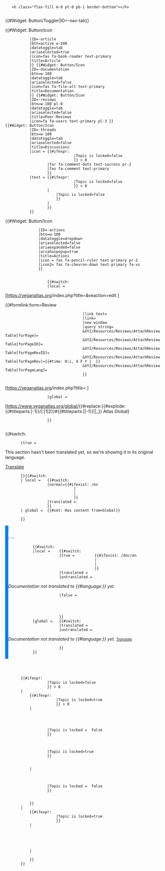 <!-- Header -->
<div class="d-flex justify-content-between align-items-end my-3">
    <h{{{level}}} class="flex-fill m-0 pt-0 pb-1 border-bottom">{{{heading}}}</h{{{level}}}>
    <div class="navbar navbar-expand-lg text-center order-1 p-0">{{#Widget: Button/Toggler|ID={{{id}}}-nav-tab}}
        <div class="collapse navbar-collapse section-navbar nav-tabs text-nowrap" id="{{{id}}}-nav-tab" role="tablist" style="z-index:1"><!-- 
            Article tab
            -->{{#Widget: Button/Icon
            |ID={{{id}}}-article
            |btn=active w-100
            |datatoggle=tab
            |ariaselected=true
            |icon=fas fa-book-reader text-primary
            |title=Article
            }}<!--
            Documentation tab
            -->{{#Widget: Button/Icon
            |ID={{{id}}}-documentation
            |btn=w-100
            |datatoggle=tab
            |ariaselected=false
            |icon=fas fa-file-alt text-primary
            |title=Documentation
            }}<!--
            Review tab
            -->{{#Widget: Button/Icon
            |ID={{{id}}}-reviews
            |btn=w-100 pl-0
            |datatoggle=tab
            |ariaselected=false
            |title=Peer-Reviews
            |icon=fa fa-users text-primary pl-3<!--
            |icon= {{#ifexpr:   {{X/Reviews/CountReviews
                                |source={{{source}}}
                                |sourcepage={{{sourcepage}}}
                                |fullpagename={{{fullpagename}}}
                                |scope=contentissues
                                }} > 0
                    |   fas fa-flag text-danger pl-3 pr-2
                    |   {{#ifexpr:  {{X/Reviews/CountReviews
                                    |source={{{source}}}
                                    |sourcepage={{{sourcepage}}}
                                    |fullpagename={{{fullpagename}}}
                                    }} > 0
                        |fas fa-check text-success pl-3 pr-2
                        |fa fa-user-clock text-primary pl-3
                        }}
                    }}
            |text= {{#ifexpr:  {{X/Reviews/CountReviews
                                |source={{{source}}}
                                |sourcepage={{{sourcepage}}}
                                |fullpagename={{{fullpagename}}}
                                |scope=contentissues
                                }} > 0
                    |   {{X/Reviews/CountReviews
                        |source={{{source}}}
                        |sourcepage={{{sourcepage}}}
                        |fullpagename={{{fullpagename}}}
                        |scope=contentissues
                        }}
                    |   {{#ifexpr:  {{X/Reviews/CountReviews
                                    |source={{{source}}}
                                    |sourcepage={{{sourcepage}}}
                                    |fullpagename={{{fullpagename}}}
                                    }} > 0
                        |   {{X/Reviews/CountReviews
                            |source={{{source}}}
                            |sourcepage={{{sourcepage}}}
                            |fullpagename={{{fullpagename}}}
                            }}
                        |
                        }}
                    }}
            -->}}<!-- 
            Threads tab
            -->{{#Widget: Button/Icon
            |ID={{{id}}}-threads
            |btn=w-100
            |datatoggle=tab
            |ariaselected=false
            |title=Discussions
            |icon = {{#ifexpr:  {{X/Threads/CountThreads
                                |source={{{source}}}
                                |sourcepage={{#switch:{{{source}}}
                                            |local={{{sourcepage}}}
                                            |global={{X/General/Encoder|{{{sourcepage}}}}}
                                            }}
                                |Topic is locked=false
                                }} > 0
                    |far fa-comment-dots text-success pr-2
                    |fas fa-comment text-primary
                    }}
            |text = {{#ifexpr:  {{X/Threads/CountThreads
                                |source={{{source}}}
                                |sourcepage={{#switch:{{{source}}}
                                            |local={{{sourcepage}}}
                                            |global={{X/General/Encoder|{{{sourcepage}}}}}
                                            }}
                                |Topic is locked=false
                                }} > 0
                    |   {{X/Threads/CountThreads
                        |source={{{source}}}
                        |sourcepage={{#switch:{{{source}}}
                                    |local={{{sourcepage}}}
                                    |global={{X/General/Encoder|{{{sourcepage}}}}}
                                    }}
                        |Topic is locked=false
                        }}
                    |
                    }}
            }}<!--
            Actions tab
            --><div class="dropdown">{{#Widget: Button/Icon
                |ID={{{id}}}-actions
                |btn=w-100
                |datatoggle=dropdown
                |ariaselected=false
                |ariaexpanded=false
                |ariahaspopup=true
                |title=Actions
                |icon = fas fa-pencil-ruler text-primary pr-2
                |icon2= fas fa-chevron-down text-primary fa-xs
                }}
                <div class="dropdown-menu rounded" aria-labelledby="{{{id}}}-actions-dropdown">
                    {{#switch: {{{source}}}
                    |local =<!-- Edit 
                                --><div class="dropdown-item position-relative hide-external">[https://veganatlas.org{{SCRIPTPATH}}/index.php?title={{urlencode:{{{fullpagename}}}}}&veaction=edit <span class="stretched-link">{{int:atlas-section-edit}}</span>]
                                </div><!--
                                Comment
                                --><div class="dropdown-item position-relative">[[{{{talkpagename}}}|<span class="stretched-link">{{int:atlas-section-comment}}</span>]]
                                </div><!--
                                Review
                                --><div class="dropdown-item disabled">{{#formlink:form=Review
                                    |link text={{int:atlas-section-review}}
                                    |link=
                                    |new window
                                    |query string=
                                    &XYZ/Resources/Reviews/AttachReviewTable[forPage]={{{fullpagename}}}
                                    &XYZ/Resources/Reviews/AttachReviewTable[forPageID]={{PAGEID:{{{fullpagename}}}}}
                                    &XYZ/Resources/Reviews/AttachReviewTable[forPageRevID]={{REVISIONID:{{{fullpagename}}}}}
                                    &XYZ/Resources/Reviews/AttachReviewTable[forPageRev]={{#time: H:i, d F Y | {{REVISIONTIMESTAMP:{{{fullpagename}}}}} }}
                                    &XYZ/Resources/Reviews/AttachReviewTable[forPageLang]={{CONTENTLANG}}
                                    }}
                                </div><!--
                                View
                                --><div class="dropdown-item position-relative hide-external">[https://veganatlas.org{{SCRIPTPATH}}/index.php?title={{urlencode:{{{fullpagename}}}}} <span class="stretched-link">{{int:atlas-section-view}}</span>]
                                </div>
                    |global =   <div class="dropdown-item position-relative fas fa-globe">[https://www.veganatlas.org/global/{{#replace:{{#explode:{{#titleparts:{{{sourcepage}}}|-1}}/{{CONTENTLANG}}|:|1|2}}#{{#titleparts:{{{sourcepage}}}||-1}}||_}} Atlas Global]
                                </div>
                    }}
                </div>
            </div>
        </div>
    </div>
</div>
<div class="tab-content order-2" id="nav-tabContent">
    <!-- Content-->
    <div class="tab-pane fade show active" id="{{{id}}}-article" role="tabpanel" aria-labelledby="{{{id}}}-article-tab"><!--
        No translation note
        -->{{#switch: {{{notranslation|}}}
        |true = <div class="d-flex justify-content-between align-items-end alert-light text-dark border border-secondary font-italic p-2 mb-3">
                    <div>This section hasn't been translated yet, so we're showing it in its original language.</div>
                    <div class="btn btn-light border-secondary text-dark px-1 py-0">[[{{{fullpagename}}}|Translate]]</div>
                </div>
        }}{{#switch: {{{source}}}
        | local =   {{#switch:  {{{pageform}}}
                    |normal={{#ifexist: {{{fullpagename}}}/en <!-- Use /en version if it exists. -->
                                |{{:{{{fullpagename}}}/en}}
                                |{{:{{{fullpagename}}}}}
                                }}
                    |translated ={{:{{{fullpagename}}}}} <!-- Fullpagename already includes /xx -->
                    }}
        | global =  {{#set: Has content from=Global}}
                    {{raw:atlas-global::{{{fullpagename}}}}}
        }}
    </div>
    <!-- Documentation -->
    <div class="tab-pane fade overflow-hidden pt-5 pr-3 pb-3 pl-5" style="margin-top:-1em; border-left: 10px solid #007bff;" id="{{{id}}}-documentation" role="tabpanel" aria-labelledby="{{{id}}}-documentation-tab">
        <div class="h3 mt-0 mb-4 border-0">{{int:atlas-section-documentation}}</div>
        <!-- Meta data 
            --><div class="my-3" id="{{{id}}}-documentation-meta"><!--
            Authors 
            --><div class="float-left mr-1">{{int:atlas-section-authors}}:</div><!--
            -->{{X/Pages/DisplayAuthors|fullpagename={{{fullpagename}}}}}<!--
            Last revision
            --><div class="mt-1"><!--
            -->{{int:atlas-section-lastrevision}}:  {{REVISIONYEAR: {{{fullpagename}}}}}-{{REVISIONMONTH: {{{fullpagename}}}}}-{{REVISIONDAY: {{{fullpagename}}}}}
            </div>
        </div><!--
        Transclude documentation
        --><div>
            {{#switch:  {{{source}}}
            |local =    {{#switch:      {{{doc}}}
                        |true =         {{#ifexist: {{{fullpagename}}}/doc/en <!-- Use /en version if it exists. -->
                                        |{{:{{{fullpagename}}}/doc/en}}
                                        |{{:{{{fullpagename}}}/doc}}
                                        }}
                        |translated =   {{:{{{sourcepage}}}/doc/{{PAGELANGUAGE}}}}
                        |untranslated = <p>{{Icon|Info}} ''Documentation not translated to {{#language:{{PAGELANGUAGE}}}} yet.''</p>
                                        <p>{{:{{{sourcepage}}}/doc}}</p>
                        |false =    <div class="mt-5">
                                        {{X/Pages/AddSubpage
                                        |source =       local
                                        <!-- No spaces between pagename variables and values as they caused bugs -->
                                        |fullpagename={{{fullpagename}}}
                                        |action=        create-doc
                                        }}
                                    </div>
                        }}
            |global =   {{#switch:      {{{doc}}}
                        |translated =   {{raw:atlas-global::{{{sourcepage}}}/doc/{{CONTENTLANG}}}}
                        |untranslated = <p>{{Icon|Info}} ''Documentation not translated to {{#language:{{PAGELANGUAGE}}}} yet. [[atlasglobal:{{{sourcepage}}}/doc|<small>Translate</small>]]''</p>
                                        <p>{{raw:atlas-global::{{{sourcepage}}}/doc}}</p>
                        }}
            }}
        </div>
        <!-- References -->
        <references />
    </div>
    <!-- Reviews -->
    <div class="tab-pane fade overflow-hidden" id="{{{id}}}-reviews" role="tabpanel" aria-labelledby="{{{id}}}-reviews-tab">
        <!-- Check if reviews exist --
        {{#switch:  {{#switch:  {{{source}}}
                    |   -- Check if local reviews exist --
                        local=  {{#if:  {{#cargo_query:table=Reviews
                                        |where= forPageID="{{PAGEID:{{{sourcepage}}}}}"
                                        |default=
                                        }}
                                |true
                                |false
                                }}
                    |   -- Check if global reviews exist --
                        global= {{#ifexpr:  {{X/Reviews/CountReviews
                                            |source={{{source}}}
                                            |sourcepage={{{sourcepage}}}
                                            |fullpagename={{{fullpagename}}}
                                            |scope=All
                                            }} > 0
                                |true
                                |false
                                }}
                    }}
        |true =     <div class="d-flex justify-content-center align-items-center reviews-header">
                        <div>{{int:atlas-section-peer-reviews}}</div>
                    </div>
                    -- Add table with reviews. --
                    {{X/Reviews/DisplayReviews
                    |source={{{source}}}
                    |sourcepage={{{sourcepage}}}
                    |fullpagename={{{fullpagename}}}
                    }}
        |false =    -- Add review message --
                    {{X/Reviews/AddReview-Message
                    |sourcepage={{{sourcepage}}}
                    |fullpagename={{{fullpagename}}}
                    |talkpagename={{{talkpagename}}}
                    }}
        }}-->
        {{X/Reviews/ComingSoon}}
    </div>
    <!-- Threads -->
    <div class="tab-pane fade overflow-hidden" id="{{{id}}}-threads" role="tabpanel" aria-labelledby="{{{id}}}-threads-tab">
        <!-- Check if open threads exist. -->
        {{#ifexpr:  {{X/Threads/CountThreads
                    |source={{{source}}}
                    |sourcepage={{#switch:{{{source}}}
                                |local={{{sourcepage}}}
                                |global={{X/General/Encoder|{{{sourcepage}}}}}
                                }}
                    |Topic is locked=false
                    }} > 0
        |   <!-- Open threads exist; check if closed threads exist -->
            {{#ifexpr:  {{X/Threads/CountThreads
                        |source={{{source}}}
                        |sourcepage={{#switch:{{{source}}}
                                    |local={{{sourcepage}}}
                                    |global={{X/General/Encoder|{{{sourcepage}}}}}
                                    }}
                        |Topic is locked=true
                        }} > 0
            |   <!-- Both open and closed threads exist. Add containers for both. -->
                <!-- Container for open threads -->
                <div class="mw-collapsible mb-3" id="mw-customcollapsible-{{{id}}}-threads-open">
                    <!-- Header -->
                    <div class="d-flex justify-content-between align-items-center threads-header">
                        <!-- Toggle button for open/closed-threads windows. -->
                        <div class="d-flex flex-even align-items-center" title="{{int:atlas-section-togglethreads}}"><span class="mw-customtoggle-{{{id}}}-threads-open mw-customtoggle-{{{id}}}-threads-closed fas fa-toggle-on text-primary pr-1" style="vertical-align:middle"></span><span style="font-size: 80%; vertical-align:middle">{{int:atlas-section-open}}</span></div>
                        <!-- Title -->
                        <div class="flex-even">{{int:atlas-section-currenttopics}}</div>
                        <!-- Dummy -->
                        <div class="flex-even"></div>
                    </div>
                    <!-- Add table with open threads. -->
                    {{X/Threads/DisplayThreads
                    |source =           {{{source}}}
                    |sourcepage =       {{#switch:{{{source}}}
                                        |local={{{sourcepage}}}
                                        |global={{X/General/Encoder|{{{sourcepage}}}}}
                                        }}
                    |Topic is locked =  false
                    }}
                </div>
                <!-- Container for closed threads -->
                <div class="mw-collapsible mw-collapsed mb-3" id="mw-customcollapsible-{{{id}}}-threads-closed">
                    <!-- Header -->
                    <div class="d-flex justify-content-between align-items-center threads-header" id="{{{id}}}-threads-closed">
                        <!-- Toggle button for open/closed-threads windows -->
                        <div class="d-flex flex-even align-items-center" title="{{int:atlas-section-Toggle open/closed threads}}"><span class="mw-customtoggle-{{{id}}}-threads-open mw-customtoggle-{{{id}}}-threads-closed fas fa-toggle-off pr-1 text-primary" style="vertical-align:middle"></span><span style="font-size: 80%; vertical-align:middle">{{int:atlas-section-Closed}}</span></div>
                        <!-- Title -->
                        <div class="flex-even">{{int:atlas-section-resolvedtopics}}</div>
                        <!-- Dummy -->
                        <div class="flex-even"></div>
                    </div>
                    <!-- Table with closed threads -->
                    {{X/Threads/DisplayThreads
                    |source={{{source}}}
                    |sourcepage={{#switch:{{{source}}}
                                |local={{{sourcepage}}}
                                |global={{X/General/Encoder|{{{sourcepage}}}}}
                                }}
                    |Topic is locked=true
                    }}
                </div>
            |   <!-- Only open threads exist. Add container for open threads. -->
                <div class="mb-3" id="{{{id}}}-threads-open">
                    <!-- Header. -->
                    <div class="d-flex justify-content-between align-items-center threads-header">
                        <!-- Disabled toggle button for open/closed-threads windows. -->
                        <div class="d-flex flex-even align-items-center" title="{{int:atlas-section-noclosedthreads}}"><span class="fas fa-toggle-on text-secondary pr-1" style="vertical-align:middle"></span><span style="font-size: 80%; vertical-align:middle">{{int:atlas-section-open}}</span></div>
                        <!-- Title -->
                        <div class="flex-even">{{int:atlas-section-currenttopics}}</div>
                        <!-- Dummy -->
                        <div class="flex-even"></div>
                    </div>
                    <!-- Add table with open threads. -->
                    {{X/Threads/DisplayThreads
                    |source =           {{{source}}}
                    |sourcepage =       {{#switch:{{{source}}}
                                        |local={{{sourcepage}}}
                                        |global={{X/General/Encoder|{{{sourcepage}}}}}
                                        }}
                    |Topic is locked =  false
                    }}
                </div>
            }}
        |   <!-- No open threads exist; check if closed threads exist -->
            {{#ifexpr:  {{X/Threads/CountThreads
                        |source={{{source}}}
                        |sourcepage={{#switch:{{{source}}}
                                    |local={{{sourcepage}}}
                                    |global={{X/General/Encoder|{{{sourcepage}}}}}
                                    }}
                        |Topic is locked=true
                        }}
            |   <!-- Only closed threads exist. Add container for closed threads. -->
                <div class="mb-3" id="{{{id}}}-threads-closed">
                    <!-- Header -->
                    <div class="d-flex justify-content-between align-items-center threads-header" id="{{{id}}}-threads-closed">
                        <!-- Disabled toggle button for open/closed-threads windows -->
                        <div class="d-flex flex-even align-items-center" title="{{int:atlas-section-noopenthreads}}"><span class="fas fa-toggle-off text-secondary pr-1" style="vertical-align:middle"></span><span style="font-size: 80%; vertical-align:middle">{{int:atlas-section-closed}}</span></div>
                        <!-- Title -->
                        <div class="flex-even">{{int:atlas-section-resolvedtopics}}</div>
                        <!-- Dummy -->
                        <div class="flex-even"></div>
                    </div>
                    <!-- Table with closed threads -->
                    {{X/Threads/DisplayThreads
                    |source =           {{{source}}}
                    |sourcepage =       {{{sourcepage}}}
                    |Topic is locked =  true
                    }}
                </div>
            |   <!-- Add "Add thread" message. -->
                {{X/Threads/AddThread-Message
                |source =   {{{source}}}
                |pageTalk = {{{talkpagename}}}
                |pageTitle= {{{heading}}}
                }}
            }}
        }}
    </div>
</div>